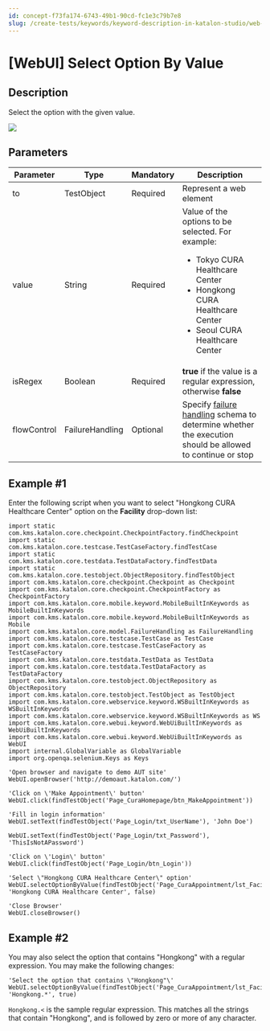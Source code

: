 ```yaml
---
id: concept-f73fa174-6743-49b1-90cd-fc1e3c79b7e8
slug: /create-tests/keywords/keyword-description-in-katalon-studio/web-ui-keywords/webui-select-option-by-value
---
```


# \[WebUI\] Select Option By Value

## Description

Select the option with the given value.

<img src="/doc_images/Documents/Create_tests/Keywords/Keywords_Description_In_Katalon_Studio/Web-UI-Keywords/webui-select-option-by-value/ks-webui-select-by-value.png" width={700} />

## Parameters

<table><tr><th>Parameter</th><th>Type</th><th>Mandatory</th><th>Description</th></tr><tbody><tr><td>to</td><td>TestObject</td><td>Required</td><td>Represent a web element</td></tr><tr><td>value</td><td>String</td><td>Required</td><td>Value of the options to be selected. For example:<ul><li>Tokyo CURA Healthcare Center</li><li>Hongkong CURA Healthcare Center</li><li>Seoul CURA Healthcare Center</li></ul></td></tr><tr><td>isRegex</td><td>Boolean</td><td>Required</td><td><strong>true</strong> if the value is a regular expression, otherwise <strong>false</strong></td></tr><tr><td>flowControl</td><td>FailureHandling</td><td>Optional</td><td>Specify <a href="/maintain/configure-failure-handling-settings-in-katalon-studio" >failure handling</a> schema to determine whether the execution should be allowed to continue or stop</td></tr></tbody></table>

## Example \#1

Enter the following script when you want to select "Hongkong CURA Healthcare Center" option on the **Facility** drop-down list:

```
import static com.kms.katalon.core.checkpoint.CheckpointFactory.findCheckpoint
import static com.kms.katalon.core.testcase.TestCaseFactory.findTestCase
import static com.kms.katalon.core.testdata.TestDataFactory.findTestData
import static com.kms.katalon.core.testobject.ObjectRepository.findTestObject
import com.kms.katalon.core.checkpoint.Checkpoint as Checkpoint
import com.kms.katalon.core.checkpoint.CheckpointFactory as CheckpointFactory
import com.kms.katalon.core.mobile.keyword.MobileBuiltInKeywords as MobileBuiltInKeywords
import com.kms.katalon.core.mobile.keyword.MobileBuiltInKeywords as Mobile
import com.kms.katalon.core.model.FailureHandling as FailureHandling
import com.kms.katalon.core.testcase.TestCase as TestCase
import com.kms.katalon.core.testcase.TestCaseFactory as TestCaseFactory
import com.kms.katalon.core.testdata.TestData as TestData
import com.kms.katalon.core.testdata.TestDataFactory as TestDataFactory
import com.kms.katalon.core.testobject.ObjectRepository as ObjectRepository
import com.kms.katalon.core.testobject.TestObject as TestObject
import com.kms.katalon.core.webservice.keyword.WSBuiltInKeywords as WSBuiltInKeywords
import com.kms.katalon.core.webservice.keyword.WSBuiltInKeywords as WS
import com.kms.katalon.core.webui.keyword.WebUiBuiltInKeywords as WebUiBuiltInKeywords
import com.kms.katalon.core.webui.keyword.WebUiBuiltInKeywords as WebUI
import internal.GlobalVariable as GlobalVariable
import org.openqa.selenium.Keys as Keys

'Open browser and navigate to demo AUT site'
WebUI.openBrowser('http://demoaut.katalon.com/')

'Click on \'Make Appointment\' button'
WebUI.click(findTestObject('Page_CuraHomepage/btn_MakeAppointment'))

'Fill in login information'
WebUI.setText(findTestObject('Page_Login/txt_UserName'), 'John Doe')

WebUI.setText(findTestObject('Page_Login/txt_Password'), 'ThisIsNotAPassword')

'Click on \'Login\' button'
WebUI.click(findTestObject('Page_Login/btn_Login'))

'Select \"Hongkong CURA Healthcare Center\" option'
WebUI.selectOptionByValue(findTestObject('Page_CuraAppointment/lst_Facility'), 'Hongkong CURA Healthcare Center', false)

'Close Browser'
WebUI.closeBrowser()

```

## Example \#2

You may also select the option that contains "Hongkong" with a regular expression. You may make the following changes:

```
'Select the option that contains \"Hongkong"\'
WebUI.selectOptionByValue(findTestObject('Page_CuraAppointment/lst_Facility'), 'Hongkong.*', true)
```

<code>Hongkong.&lt;</code> is the sample regular expression. This matches all the strings that contain "Hongkong", and is followed by zero or more of any character.